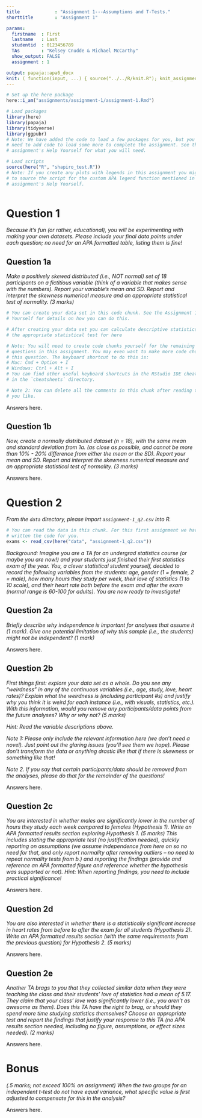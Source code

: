 ```yaml
---
title             : "Assignment 1---Assumptions and T-Tests."
shorttitle        : "Assignment 1"

params:
  firstname  : First
  lastname   : Last
  studentid  : 0123456789
  TAs        : "Kelsey Cnudde & Michael McCarthy"
  show_output: FALSE
  assignment : 1

output: papaja::apa6_docx
knit: ( function(input, ...) { source("../../R/knit.R"); knit_assignment(input, ...) })
---
```


```r
# Set up the here package
here::i_am("assignments/assignment-1/assignment-1.Rmd")

# Load packages
library(here)
library(papaja)
library(tidyverse)
library(ggpubr)
# Note: We have added the code to load a few packages for you, but you might
# need to add code to load some more to complete the assignment. See this
# assignment's Help Yourself for what you will need.

# Load scripts
source(here("R", "shapiro_test.R"))
# Note: If you create any plots with legends in this assignment you might need
# to source the script for the custom APA legend function mentioned in this
# assignment's Help Yourself.
```

```r
```

# Question 1

*Because it's fun (or rather, educational), you will be experimenting with making your own datasets. Please include your final data points under each question; no need for an APA formatted table, listing them is fine!*

## Question 1a

*Make a positively skewed distributed (i.e., NOT normal) set of 18 participants on a fictitious variable (think of a variable that makes sense with the numbers). Report your variable's mean and SD. Report and interpret the skewness numerical measure and an appropriate statistical test of normality. (3 marks)*

```r
# You can create your data set in this code chunk. See the Assignment 1 Help
# Yourself for details on how you can do this.

# After creating your data set you can calculate descriptive statistics and run
# the appropriate statistical test for here

# Note: You will need to create code chunks yourself for the remaining
# questions in this assignment. You may even want to make more code chunks for
# this question. The keyboard shortcut to do this is:
# Mac: Cmd + Option + I
# Windows: Ctrl + Alt + I
# You can find other useful keyboard shortcuts in the RStudio IDE cheat sheet
# in the `cheatsheets` directory.

# Note 2: You can delete all the comments in this chunk after reading them if
# you like.
```

Answers here.

\newpage

## Question 1b

*Now, create a normally distributed dataset (n = 18), with the same mean and standard deviation from 1a. (as close as possible, and cannot be more than 10% - 20% difference from either the mean or the SD). Report your mean and SD. Report and interpret the skewness numerical measure and an appropriate statistical test of normality. (3 marks)*

Answers here.

\newpage

# Question 2

*From the `data` directory, please import `assignment-1_q2.csv` into R.*

```r
# You can read the data in this chunk. For this first assignment we have
# written the code for you.
exams <- read_csv(here("data", "assignment-1_q2.csv"))
```

*Background: Imagine you are a TA for an undergrad statistics course (or maybe you are now!) and your students just finished their first statistics exam of the year. You, a clever statistical student yourself, decided to record the following variables from the students: age, gender (1 = female, 2 = male), how many hours they study per week, their love of statistics (1 to 10 scale), and their heart rate both before the exam and after the exam (normal range is 60-100 for adults). You are now ready to investigate!*

## Question 2a

*Briefly describe why independence is important for analyses that assume it (1 mark). Give one potential limitation of why this sample (i.e., the students) might not be independent? (1 mark)*

Answers here.

\newpage

## Question 2b

*First things first: explore your data set as a whole. Do you see any "weirdness" in any of the continuous variables (i.e., age, study, love, heart rates)? Explain what the weirdness is (including participant \#s) and justify why you think it is weird for each instance (i.e., with visuals, statistics, etc.). With this information, would you remove any participants/data points from the future analyses? Why or why not? (5 marks)*

*Hint: Read the variable descriptions above.*

*Note 1: Please only include the relevant information here (we don't need a novel). Just point out the glaring issues (you'll see them we hope). Please don't transform the data or anything drastic like that if there is skewness or something like that!*

*Note 2. If you say that certain participants/data should be removed from the analyses, please do that for the remainder of the questions!*

Answers here.

\newpage

## Question 2c

*You are interested in whether males are significantly lower in the number of hours they study each week compared to females (Hypothesis 1). Write an APA formatted results section exploring Hypothesis 1. (5 marks) This includes stating the appropriate test (no justification needed), quickly reporting on assumptions (we assume independence from here on so no need for that, and only report normality after removing outliers -- no need to repeat normality tests from b.) and reporting the findings (provide and reference an APA formatted figure and reference whether the hypothesis was supported or not). Hint: When reporting findings, you need to include practical significance!*

Answers here.

\newpage

## Question 2d

*You are also interested in whether there is a statistically significant increase in heart rates from before to after the exam for all students (Hypothesis 2). Write an APA formatted results section (with the same requirements from the previous question) for Hypothesis 2. (5 marks)*

Answers here.

\newpage

## Question 2e

*Another TA brags to you that they collected similar data when they were teaching the class and their students' love of statistics had a mean of 5.17. They claim that your class' love was significantly lower (i.e., you aren't as awesome as them). Does this TA have the right to brag, or should they spend more time studying statistics themselves? Choose an appropriate test and report the findings that justify your response to this TA (no APA results section needed, including no figure, assumptions, or effect sizes needed). (2 marks)*

Answers here.

\newpage

# Bonus

*(.5 marks; not exceed 100% on assignment) When the two groups for an independent t-test do not have equal variance, what specific value is first adjusted to compensate for this in the analysis?*

Answers here.
